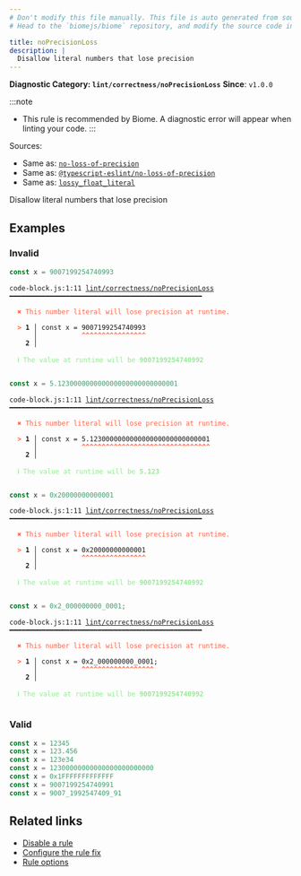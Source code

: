 ```yaml
---
# Don't modify this file manually. This file is auto generated from source, and you will lose your changes next time the website is built.
# Head to the `biomejs/biome` repository, and modify the source code in there.

title: noPrecisionLoss
description: |
  Disallow literal numbers that lose precision
---
```


**Diagnostic Category: `lint/correctness/noPrecisionLoss`**
<Tabs>
<TabItem label="JavaScript (and super languages)" icon="seti:javascript">
**Since**: `v1.0.0`

:::note
- This rule is recommended by Biome. A diagnostic error will appear when linting your code.
:::

Sources: 
- Same as: <a href="https://eslint.org/docs/latest/rules/no-loss-of-precision" target="_blank"><code>no-loss-of-precision</code></a>
- Same as: <a href="https://typescript-eslint.io/rules/no-loss-of-precision" target="_blank"><code>@typescript-eslint/no-loss-of-precision</code></a>
- Same as: <a href="https://rust-lang.github.io/rust-clippy/master/#/lossy_float_literal" target="_blank"><code>lossy_float_literal</code></a>

Disallow literal numbers that lose precision

## Examples

### Invalid

```js
const x = 9007199254740993
```

<pre class="language-text"><code class="language-text">code-block.js:1:11 <a href="https://biomejs.dev/linter/rules/no-precision-loss">lint/correctness/noPrecisionLoss</a> ━━━━━━━━━━━━━━━━━━━━━━━━━━━━━━━━━━━━━━━━━━━━━━━━<br /><br />  <strong><span style="color: Tomato;">✖</span></strong> <span style="color: Tomato;">This number literal will lose precision at runtime.</span><br />  <br />  <strong><span style="color: Tomato;">&gt;</span></strong> <strong>1 │ </strong>const x = 9007199254740993<br />   <strong>   │ </strong>          <strong><span style="color: Tomato;">^</span></strong><strong><span style="color: Tomato;">^</span></strong><strong><span style="color: Tomato;">^</span></strong><strong><span style="color: Tomato;">^</span></strong><strong><span style="color: Tomato;">^</span></strong><strong><span style="color: Tomato;">^</span></strong><strong><span style="color: Tomato;">^</span></strong><strong><span style="color: Tomato;">^</span></strong><strong><span style="color: Tomato;">^</span></strong><strong><span style="color: Tomato;">^</span></strong><strong><span style="color: Tomato;">^</span></strong><strong><span style="color: Tomato;">^</span></strong><strong><span style="color: Tomato;">^</span></strong><strong><span style="color: Tomato;">^</span></strong><strong><span style="color: Tomato;">^</span></strong><strong><span style="color: Tomato;">^</span></strong><br />    <strong>2 │ </strong><br />  <br />  <strong><span style="color: lightgreen;">ℹ</span></strong> <span style="color: lightgreen;">The value at runtime will be </span><span style="color: lightgreen;"><strong>9007199254740992</strong></span><br />  <br /></code></pre>

```js
const x = 5.123000000000000000000000000001
```

<pre class="language-text"><code class="language-text">code-block.js:1:11 <a href="https://biomejs.dev/linter/rules/no-precision-loss">lint/correctness/noPrecisionLoss</a> ━━━━━━━━━━━━━━━━━━━━━━━━━━━━━━━━━━━━━━━━━━━━━━━━<br /><br />  <strong><span style="color: Tomato;">✖</span></strong> <span style="color: Tomato;">This number literal will lose precision at runtime.</span><br />  <br />  <strong><span style="color: Tomato;">&gt;</span></strong> <strong>1 │ </strong>const x = 5.123000000000000000000000000001<br />   <strong>   │ </strong>          <strong><span style="color: Tomato;">^</span></strong><strong><span style="color: Tomato;">^</span></strong><strong><span style="color: Tomato;">^</span></strong><strong><span style="color: Tomato;">^</span></strong><strong><span style="color: Tomato;">^</span></strong><strong><span style="color: Tomato;">^</span></strong><strong><span style="color: Tomato;">^</span></strong><strong><span style="color: Tomato;">^</span></strong><strong><span style="color: Tomato;">^</span></strong><strong><span style="color: Tomato;">^</span></strong><strong><span style="color: Tomato;">^</span></strong><strong><span style="color: Tomato;">^</span></strong><strong><span style="color: Tomato;">^</span></strong><strong><span style="color: Tomato;">^</span></strong><strong><span style="color: Tomato;">^</span></strong><strong><span style="color: Tomato;">^</span></strong><strong><span style="color: Tomato;">^</span></strong><strong><span style="color: Tomato;">^</span></strong><strong><span style="color: Tomato;">^</span></strong><strong><span style="color: Tomato;">^</span></strong><strong><span style="color: Tomato;">^</span></strong><strong><span style="color: Tomato;">^</span></strong><strong><span style="color: Tomato;">^</span></strong><strong><span style="color: Tomato;">^</span></strong><strong><span style="color: Tomato;">^</span></strong><strong><span style="color: Tomato;">^</span></strong><strong><span style="color: Tomato;">^</span></strong><strong><span style="color: Tomato;">^</span></strong><strong><span style="color: Tomato;">^</span></strong><strong><span style="color: Tomato;">^</span></strong><strong><span style="color: Tomato;">^</span></strong><strong><span style="color: Tomato;">^</span></strong><br />    <strong>2 │ </strong><br />  <br />  <strong><span style="color: lightgreen;">ℹ</span></strong> <span style="color: lightgreen;">The value at runtime will be </span><span style="color: lightgreen;"><strong>5.123</strong></span><br />  <br /></code></pre>

```js
const x = 0x20000000000001
```

<pre class="language-text"><code class="language-text">code-block.js:1:11 <a href="https://biomejs.dev/linter/rules/no-precision-loss">lint/correctness/noPrecisionLoss</a> ━━━━━━━━━━━━━━━━━━━━━━━━━━━━━━━━━━━━━━━━━━━━━━━━<br /><br />  <strong><span style="color: Tomato;">✖</span></strong> <span style="color: Tomato;">This number literal will lose precision at runtime.</span><br />  <br />  <strong><span style="color: Tomato;">&gt;</span></strong> <strong>1 │ </strong>const x = 0x20000000000001<br />   <strong>   │ </strong>          <strong><span style="color: Tomato;">^</span></strong><strong><span style="color: Tomato;">^</span></strong><strong><span style="color: Tomato;">^</span></strong><strong><span style="color: Tomato;">^</span></strong><strong><span style="color: Tomato;">^</span></strong><strong><span style="color: Tomato;">^</span></strong><strong><span style="color: Tomato;">^</span></strong><strong><span style="color: Tomato;">^</span></strong><strong><span style="color: Tomato;">^</span></strong><strong><span style="color: Tomato;">^</span></strong><strong><span style="color: Tomato;">^</span></strong><strong><span style="color: Tomato;">^</span></strong><strong><span style="color: Tomato;">^</span></strong><strong><span style="color: Tomato;">^</span></strong><strong><span style="color: Tomato;">^</span></strong><strong><span style="color: Tomato;">^</span></strong><br />    <strong>2 │ </strong><br />  <br />  <strong><span style="color: lightgreen;">ℹ</span></strong> <span style="color: lightgreen;">The value at runtime will be </span><span style="color: lightgreen;"><strong>9007199254740992</strong></span><br />  <br /></code></pre>

```js
const x = 0x2_000000000_0001;
```

<pre class="language-text"><code class="language-text">code-block.js:1:11 <a href="https://biomejs.dev/linter/rules/no-precision-loss">lint/correctness/noPrecisionLoss</a> ━━━━━━━━━━━━━━━━━━━━━━━━━━━━━━━━━━━━━━━━━━━━━━━━<br /><br />  <strong><span style="color: Tomato;">✖</span></strong> <span style="color: Tomato;">This number literal will lose precision at runtime.</span><br />  <br />  <strong><span style="color: Tomato;">&gt;</span></strong> <strong>1 │ </strong>const x = 0x2&#95;000000000&#95;0001;<br />   <strong>   │ </strong>          <strong><span style="color: Tomato;">^</span></strong><strong><span style="color: Tomato;">^</span></strong><strong><span style="color: Tomato;">^</span></strong><strong><span style="color: Tomato;">^</span></strong><strong><span style="color: Tomato;">^</span></strong><strong><span style="color: Tomato;">^</span></strong><strong><span style="color: Tomato;">^</span></strong><strong><span style="color: Tomato;">^</span></strong><strong><span style="color: Tomato;">^</span></strong><strong><span style="color: Tomato;">^</span></strong><strong><span style="color: Tomato;">^</span></strong><strong><span style="color: Tomato;">^</span></strong><strong><span style="color: Tomato;">^</span></strong><strong><span style="color: Tomato;">^</span></strong><strong><span style="color: Tomato;">^</span></strong><strong><span style="color: Tomato;">^</span></strong><strong><span style="color: Tomato;">^</span></strong><strong><span style="color: Tomato;">^</span></strong><br />    <strong>2 │ </strong><br />  <br />  <strong><span style="color: lightgreen;">ℹ</span></strong> <span style="color: lightgreen;">The value at runtime will be </span><span style="color: lightgreen;"><strong>9007199254740992</strong></span><br />  <br /></code></pre>

### Valid

```js
const x = 12345
const x = 123.456
const x = 123e34
const x = 12300000000000000000000000
const x = 0x1FFFFFFFFFFFFF
const x = 9007199254740991
const x = 9007_1992547409_91
```

## Related links

- [Disable a rule](/linter/#disable-a-lint-rule)
- [Configure the rule fix](/linter#configure-the-rule-fix)
- [Rule options](/linter/#rule-options)

</TabItem>
</Tabs>


